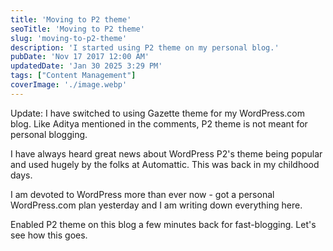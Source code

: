 ```yaml
---
title: 'Moving to P2 theme'
seoTitle: 'Moving to P2 theme'
slug: 'moving-to-p2-theme'
description: 'I started using P2 theme on my personal blog.'
pubDate: 'Nov 17 2017 12:00 AM'
updatedDate: 'Jan 30 2025 3:29 PM'
tags: ["Content Management"]
coverImage: './image.webp'
---
```


Update: I have switched to using Gazette theme for my WordPress.com blog. Like Aditya mentioned in the comments, P2 theme is not meant for personal blogging.


I have always heard great news about WordPress P2's theme being popular and used hugely by the folks at Automattic. This was back in my childhood days.


I am devoted to WordPress more than ever now - got a personal WordPress.com plan yesterday and I am writing down everything here.


Enabled P2 theme on this blog a few minutes back for fast-blogging. Let's see how this goes.

